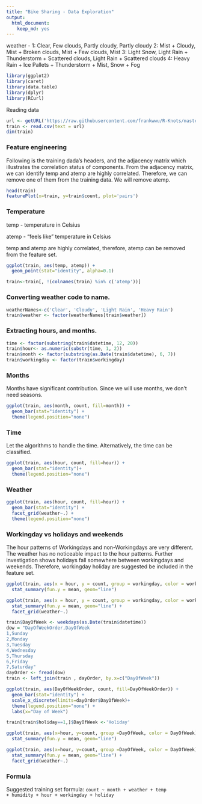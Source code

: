 ---
title: "Bike Sharing - Data Exploration"
output: 
  html_document: 
    keep_md: yes
---

weather - 
1: Clear, Few clouds, Partly cloudy, Partly cloudy 
2: Mist + Cloudy, Mist + Broken clouds, Mist + Few clouds, Mist 
3: Light Snow, Light Rain + Thunderstorm + Scattered clouds, Light Rain + Scattered clouds 
4: Heavy Rain + Ice Pallets + Thunderstorm + Mist, Snow + Fog 


```{r warning=FALSE, message=FALSE}
library(ggplot2)
library(caret) 
library(data.table)
library(dplyr)
library(RCurl)
```

Reading data

```{r}
url <- getURL('https://raw.githubusercontent.com/frankwwu/R-Knots/master/Bike%20Sharing/train.csv')
train <- read.csv(text = url) 
dim(train)
```

### Feature engineering

Following is the training dada's headers, and the adjacency matrix which illustrates the correlation status of components. From the adjacency matrix, we can identify temp and atemp are highly correlated. Therefore, we can remove one of them from the training data. We will remove atemp.
 
```{r}
head(train)
featurePlot(x=train, y=train$count, plot='pairs')
```

### Temperature

temp - temperature in Celsius

atemp - "feels like" temperature in Celsius

temp and atemp are highly correlated, therefore, atemp can be removed from the feature set.

```{r}
ggplot(train, aes(temp, atemp)) +     
  geom_point(stat="identity", alpha=0.1)

train<-train[, !(colnames(train) %in% c('atemp'))]
```

### Converting weather code to name.

```{r}
weatherNames<-c('Clear', 'Cloudy', 'Light Rain', 'Heavy Rain')
train$weather <- factor(weatherNames[train$weather])
```

### Extracting hours, and months.

```{r}
time <- factor(substring(train$datetime, 12, 20))
train$hour<- as.numeric(substr(time, 1, 2))
train$month <- factor(substring(as.Date(train$datetime), 6, 7))
train$workingday <- factor(train$workingday)
```

### Months

Months have significant contribution. Since we will use months, we don't need seasons.

```{r}
ggplot(train, aes(month, count, fill=month)) +     
  geom_bar(stat="identity") +
  theme(legend.position="none")
```

### Time

Let the algorithms to handle the time. Alternatively, the time can be classified.

```{r}
ggplot(train, aes(hour, count, fill=hour)) +     
  geom_bar(stat="identity")+ 
  theme(legend.position="none")
```

### Weather

```{r}
ggplot(train, aes(hour, count, fill=hour)) +     
  geom_bar(stat="identity") +
  facet_grid(weather~.) + 
  theme(legend.position="none")
```

### Workingday vs holidays and weekends

The hour patterns of Workingdays and non-Workingdays are very different. The weather has no noticeable impact to the hour patterns. Further investigation shows holidays fall somewhere between workingdays and weekends. Therefore, workingday holiday are suggested be included in the feature set.

```{r}
ggplot(train, aes(x = hour, y = count, group = workingday, color = workingday)) +     
  stat_summary(fun.y = mean, geom="line")

ggplot(train, aes(x = hour, y = count, group = workingday, color = workingday)) +     
  stat_summary(fun.y = mean, geom="line") +
  facet_grid(weather~.)

train$DayOfWeek <- weekdays(as.Date(train$datetime))
dow = "DayOfWeekOrder,DayOfWeek
1,Sunday 
2,Monday
3,Tuesday
4,Wednesday
5,Thursday
6,Friday
7,Saturday"
dayOrder <- fread(dow)
train <- left_join(train , dayOrder, by.x=c("DayOfWeek")) 

ggplot(train, aes(DayOfWeekOrder, count, fill=DayOfWeekOrder)) +     
  geom_bar(stat="identity") +
  scale_x_discrete(limits=dayOrder$DayOfWeek)+
  theme(legend.position="none") +
  labs(x="Day of Week")

train[train$holiday==1,]$DayOfWeek <-'Holiday'

ggplot(train, aes(x=hour, y=count, group =DayOfWeek, color = DayOfWeek)) +     
  stat_summary(fun.y = mean, geom="line") 

ggplot(train, aes(x=hour, y=count, group =DayOfWeek, color = DayOfWeek)) +     
  stat_summary(fun.y = mean, geom="line") +
  facet_grid(weather~.) 
```

### Formula

Suggested training set formula: <code>count ~ month + weather + temp + humidity + hour + workingday + holiday</code>

